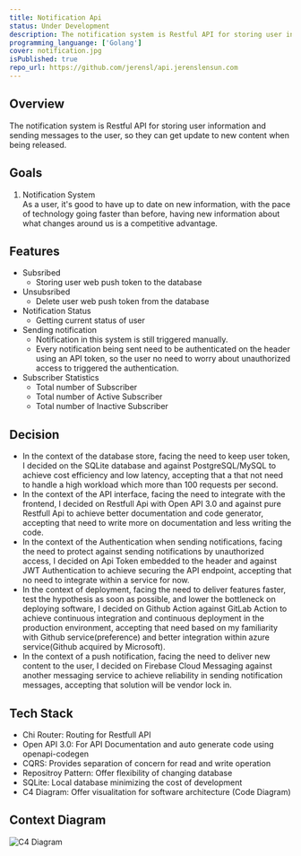 ```yaml
---
title: Notification Api
status: Under Development
description: The notification system is Restful API for storing user information and sending messages to the user, so they can get update to new content being released.
programming_languange: ['Golang']
cover: notification.jpg
isPublished: true
repo_url: https://github.com/jerensl/api.jerenslensun.com
---
```


## Overview

The notification system is Restful API for storing user information and sending messages to the user,
so they can get update to new content when being released.

## Goals

1. Notification System  
   As a user, it's good to have up to date on new information,
   with the pace of technology going faster than before,
   having new information about what changes around us is a competitive advantage.

## Features

-   Subsribed
    -   Storing user web push token to the database
-   Unsubsribed
    -   Delete user web push token from the database
-   Notification Status
    -   Getting current status of user
-   Sending notification
    -   Notification in this system is still triggered manually.
    -   Every notification being sent need to be authenticated on the header using an API token,
        so the user no need to worry about unauthorized access to triggered the authentication.
-   Subscriber Statistics
    -   Total number of Subscriber
    -   Total number of Active Subscriber
    -   Total number of Inactive Subscriber

## Decision

-   In the context of the database store, facing the need to keep user token,
    I decided on the SQLite database and against PostgreSQL/MySQL to achieve cost efficiency and low latency,
    accepting that a that not need to handle a high workload which more than 100 requests per second.
-   In the context of the API interface, facing the need to integrate with the frontend,
    I decided on Restfull Api with Open API 3.0 and against pure Restfull Api to achieve better documentation and code generator,
    accepting that need to write more on documentation and less writing the code.
-   In the context of the Authentication when sending notifications,
    facing the need to protect against sending notifications by unauthorized access,
    I decided on Api Token embedded to the header and against JWT Authentication to achieve securing the API endpoint,
    accepting that no need to integrate within a service for now.
-   In the context of deployment, facing the need to deliver features faster,
    test the hypothesis as soon as possible, and lower the bottleneck on deploying software,
    I decided on Github Action against GitLab Action to achieve continuous integration and continuous deployment in the production environment,
    accepting that need based on my familiarity with Github service(preference) and better integration within azure service(Github acquired by Microsoft).
-   In the context of a push notification, facing the need to deliver new content to the user,
    I decided on Firebase Cloud Messaging against another messaging service to achieve reliability in sending notification messages,
    accepting that solution will be vendor lock in.

## Tech Stack

-   Chi Router: Routing for Restfull API
-   Open API 3.0: For API Documentation and auto generate code using openapi-codegen
-   CQRS: Provides separation of concern for read and write operation
-   Repositroy Pattern: Offer flexibility of changing database
-   SQLite: Local database minimizing the cost of development
-   C4 Diagram: Offer visualitation for software architecture (Code Diagram)

## Context Diagram

![C4 Diagram](/images/view-notification.png)
